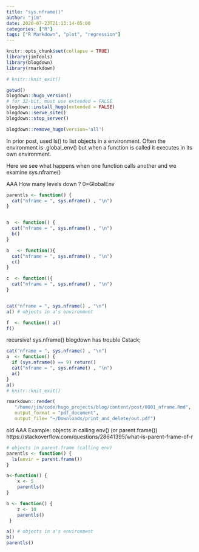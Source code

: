 ```yaml
---
title: "sys.nframe()"
author: "jim"
date: 2020-07-23T21:13:14-05:00
categories: ["R"]
tags: ["R Markdown", "plot", "regression"]
---
```


```r
knitr::opts_chunk$set(collapse = TRUE)
library(jimTools)
library(blogdown)
library(rmarkdown)

# knitr::knit_exit()
```

```r
getwd()
blogdown::hugo_version()
# for 32-bit, must use extended = FALSE
blogdown::install_hugo(extended = FALSE)
blogdown::serve_site()
blogdown::stop_server()

blogdown::remove_hugo(version='all')
```
In prior post, used ls() to list objects in a environment.   Often the
environment is .global_env() but when a function is called it executes in its
own environment.


Here we see what happens when one function calls another and we examine 
sys.nframe()


AAA How many levels down ?  0=GlobalEnv
```r
parentls <- function() {
  cat("nframe = ", sys.nframe() , "\n")
}


a  <- function() {
  cat("nframe = ", sys.nframe() , "\n")
  b()
}

b   <- function(){ 
  cat("nframe = ", sys.nframe() , "\n")
  c()
}

c  <- function(){ 
  cat("nframe = ", sys.nframe() , "\n")
}


cat("nframe = ", sys.nframe() , "\n")
a() # objects in a's environment

f  <- function() a()
f()
```
recursive!
sys.nframe()
blogdown has trouble  Cstack; 
```r
cat("nframe = ", sys.nframe() , "\n")
a  <- function() {
  if (sys.nframe() == 9) return()
  cat("nframe = ", sys.nframe() , "\n")
  a()
}
a()
# knitr::knit_exit()
```

```r
rmarkdown::render(
   "/home/jim/code/hugo_projects/blog/content/post/0001_nframe.Rmd", 
   output_format = "pdf_document",
   output_file= "~/Downloads/print_and_delete/out.pdf")
```


old
AAA Example:   objects in calling env() (or parent.frame())
https://stackoverflow.com/questions/28641395/what-is-parent-frame-of-r
```r
# objects in parent.frame (calling env)
parentls <- function() {
  ls(envir = parent.frame())
}

a<-function() {
    x <- 5
    parentls()
}

b <- function() {
    z <- 10
    parentls()
 }

a() # objects in a's environment
b()
parentls()
```
